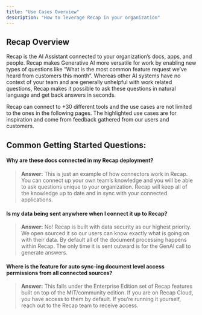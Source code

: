 ```yaml
---
title: "Use Cases Overview"
description: "How to leverage Recap in your organization"
---
```


## Recap Overview

Recap is the AI Assistant connected to your organization’s docs, apps, and people. Recap makes Generative AI more versatile for work by enabling
new types of questions like “What is the most common feature request we’ve heard from customers this month”. Whereas other AI systems have no
context of your team and are generally unhelpful with work related questions, Recap makes it possible to ask these questions in natural language
and get back answers in seconds.

Recap can connect to +30 different tools and the use cases are not limited to the ones in the following pages. The highlighted use cases are
for inspiration and come from feedback gathered from our users and customers.

## Common Getting Started Questions:
#### Why are these docs connected in my Recap deployment?
> **Answer:** This is just an example of how connectors work in Recap. You can connect up your own team’s knowledge and you will be able to ask
questions unique to your organization. Recap will keep all of the knowledge up to date and in sync with your connected applications.

#### Is my data being sent anywhere when I connect it up to Recap?
> **Answer:** No! Recap is built with data security as our highest priority. We open sourced it so our users can know exactly what is going on
with their data. By default all of the document processing happens within Recap. The only time it is sent outward is for the GenAI call to generate
answers.

#### Where is the feature for auto sync-ing document level access permissions from all connected sources?
> **Answer:** This falls under the Enterprise Edition set of Recap features built on top of the MIT/community edition. If you are on Recap Cloud,
you have access to them by default. If you’re running it yourself, reach out to the Recap team to receive access.
